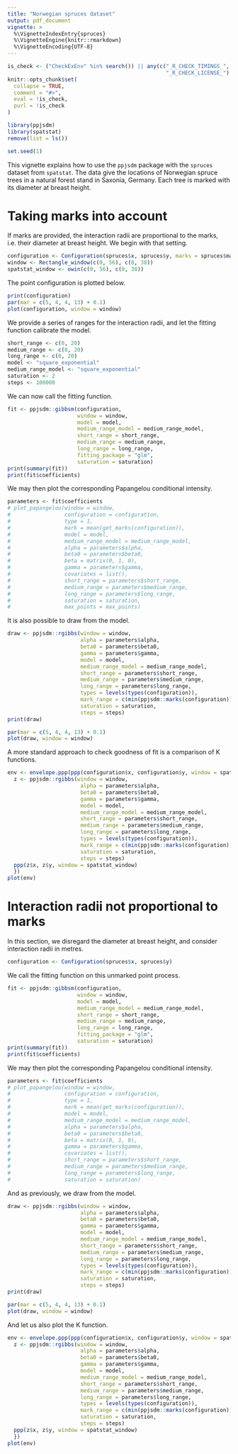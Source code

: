```yaml
---
title: "Norwegian spruces dataset"
output: pdf_document
vignette: >
  %\VignetteIndexEntry{spruces}
  %\VignetteEngine{knitr::rmarkdown}
  %\VignetteEncoding{UTF-8}
---
```

  
```r
is_check <- ("CheckExEnv" %in% search()) || any(c("_R_CHECK_TIMINGS_",
                                                  "_R_CHECK_LICENSE_") %in% names(Sys.getenv()))
knitr::opts_chunk$set(
  collapse = TRUE,
  comment = "#>",
  eval = !is_check,
  purl = !is_check
)

```

```r
library(ppjsdm)
library(spatstat)
remove(list = ls())

set.seed(1)
```

This vignette explains how to use the `ppjsdm` package with the `spruces` dataset from `spatstat`.
The data give the locations of Norwegian spruce trees in a natural forest stand in Saxonia, Germany.
Each tree is marked with its diameter at breast height.

# Taking marks into account

If marks are provided, the interaction radii are proportional to the marks, i.e. their diameter at breast height.
We begin with that setting.

```r
configuration <- Configuration(spruces$x, spruces$y, marks = spruces$marks)
window <- Rectangle_window(c(0, 56), c(0, 38))
spatstat_window <- owin(c(0, 56), c(0, 38))
```

The point configuration is plotted below.

```r
print(configuration)
par(mar = c(5, 4, 4, 13) + 0.1)
plot(configuration, window = window)
```

We provide a series of ranges for the interaction radii, and let the fitting function calibrate the model.

```r
short_range <- c(0, 20)
medium_range <- c(0, 20)
long_range <- c(0, 20)
model <- "square_exponential"
medium_range_model <- "square_exponential"
saturation <- 2
steps <- 100000
```

We can now call the fitting function.

```r
fit <- ppjsdm::gibbsm(configuration, 
                      window = window, 
                      model = model,
                      medium_range_model = medium_range_model,
                      short_range = short_range,
                      medium_range = medium_range,
                      long_range = long_range,
                      fitting_package = "glm",
                      saturation = saturation)
print(summary(fit))
print(fit$coefficients)
```

We may then plot the corresponding Papangelou conditional intensity.

```r
parameters <- fit$coefficients
# plot_papangelou(window = window,
#                 configuration = configuration,
#                 type = 1, 
#                 mark = mean(get_marks(configuration)),
#                 model = model, 
#                 medium_range_model = medium_range_model, 
#                 alpha = parameters$alpha, 
#                 beta0 = parameters$beta0, 
#                 beta = matrix(0, 1, 0), 
#                 gamma = parameters$gamma, 
#                 covariates = list(), 
#                 short_range = parameters$short_range, 
#                 medium_range = parameters$medium_range, 
#                 long_range = parameters$long_range, 
#                 saturation = saturation,
#                 max_points = max_points) 
```

It is also possible to draw from the model.

```r
draw <- ppjsdm::rgibbs(window = window,
                       alpha = parameters$alpha,
                       beta0 = parameters$beta0,
                       gamma = parameters$gamma,
                       model = model,
                       medium_range_model = medium_range_model,
                       short_range = parameters$short_range,
                       medium_range = parameters$medium_range,
                       long_range = parameters$long_range,
                       types = levels(types(configuration)),
                       mark_range = c(min(ppjsdm::marks(configuration)), max(ppjsdm::marks(configuration))),
                       saturation = saturation,
                       steps = steps)
print(draw)

par(mar = c(5, 4, 4, 13) + 0.1)
plot(draw, window = window)
```

A more standard approach to check goodness of fit is a comparison of K functions.

```r
env <- envelope.ppp(ppp(configuration$x, configuration$y, window = spatstat_window), simulate = function(X) {
  z <- ppjsdm::rgibbs(window = window,
                       alpha = parameters$alpha,
                       beta0 = parameters$beta0,
                       gamma = parameters$gamma,
                       model = model,
                       medium_range_model = medium_range_model,
                       short_range = parameters$short_range,
                       medium_range = parameters$medium_range,
                       long_range = parameters$long_range,
                       types = levels(types(configuration)),
                       mark_range = c(min(ppjsdm::marks(configuration)), max(ppjsdm::marks(configuration))),
                       saturation = saturation,
                       steps = steps)
  ppp(z$x, z$y, window = spatstat_window)
  })
plot(env)
```

# Interaction radii not proportional to marks

In this section, we disregard the diameter at breast height, and consider interaction radii in metres.

```r
configuration <- Configuration(spruces$x, spruces$y)
```

We call the fitting function on this unmarked point process.

```r
fit <- ppjsdm::gibbsm(configuration, 
                      window = window, 
                      model = model,
                      medium_range_model = medium_range_model,
                      short_range = short_range,
                      medium_range = medium_range,
                      long_range = long_range,
                      fitting_package = "glm",
                      saturation = saturation)
print(summary(fit))
print(fit$coefficients)
```

We may then plot the corresponding Papangelou conditional intensity.

```r
parameters <- fit$coefficients
# plot_papangelou(window = window,
#                 configuration = configuration,
#                 type = 1, 
#                 mark = mean(get_marks(configuration)),
#                 model = model, 
#                 medium_range_model = medium_range_model, 
#                 alpha = parameters$alpha, 
#                 beta0 = parameters$beta0, 
#                 beta = matrix(0, 1, 0), 
#                 gamma = parameters$gamma, 
#                 covariates = list(), 
#                 short_range = parameters$short_range, 
#                 medium_range = parameters$medium_range, 
#                 long_range = parameters$long_range, 
#                 saturation = saturation) 
```

And as previously, we draw from the model.

```r
draw <- ppjsdm::rgibbs(window = window,
                       alpha = parameters$alpha,
                       beta0 = parameters$beta0,
                       gamma = parameters$gamma,
                       model = model,
                       medium_range_model = medium_range_model,
                       short_range = parameters$short_range,
                       medium_range = parameters$medium_range,
                       long_range = parameters$long_range,
                       types = levels(types(configuration)),
                       mark_range = c(min(ppjsdm::marks(configuration)), max(ppjsdm::marks(configuration))),
                       saturation = saturation,
                       steps = steps)
print(draw)

par(mar = c(5, 4, 4, 13) + 0.1)
plot(draw, window = window)
```

And let us also plot the K function.

```r
env <- envelope.ppp(ppp(configuration$x, configuration$y, window = spatstat_window), simulate = function(X) {
  z <- ppjsdm::rgibbs(window = window,
                       alpha = parameters$alpha,
                       beta0 = parameters$beta0,
                       gamma = parameters$gamma,
                       model = model,
                       medium_range_model = medium_range_model,
                       short_range = parameters$short_range,
                       medium_range = parameters$medium_range,
                       long_range = parameters$long_range,
                       types = levels(types(configuration)),
                       mark_range = c(min(ppjsdm::marks(configuration)), max(ppjsdm::marks(configuration))),
                       saturation = saturation,
                       steps = steps)
  ppp(z$x, z$y, window = spatstat_window)
  })
plot(env)
```

<!-- # Comparison to classical Hard-core model. -->

<!-- ```{r} -->
<!-- configuration <- Configuration(spruces$x, spruces$y) -->
<!-- model <- "Geyer" -->
<!-- medium_range_model <- "Geyer" -->
<!-- ``` -->

<!-- We call the fitting function on this unmarked point process. -->

<!-- ```{r} -->
<!-- fit <- ppjsdm::gibbsm(configuration,  -->
<!--                       window = window,  -->
<!--                       model = model, -->
<!--                       medium_range_model = medium_range_model, -->
<!--                       short_range = short_range, -->
<!--                       medium_range = medium_range, -->
<!--                       long_range = long_range, -->
<!--                       use_glmnet = FALSE, -->
<!--                       use_aic = TRUE, -->
<!--                       saturation = saturation) -->
<!-- print(summary(fit)) -->
<!-- print(fit$coefficients) -->
<!-- print(fit$aic) -->
<!-- print(fit$bic) -->
<!-- ``` -->

<!-- We may then plot the corresponding Papangelou conditional intensity. -->

<!-- ```{r} -->
<!-- parameters <- fit$coefficients -->
<!-- # plot_papangelou(window = window, -->
<!-- #                 configuration = configuration, -->
<!-- #                 type = 1,  -->
<!-- #                 mark = mean(get_marks(configuration)), -->
<!-- #                 model = model,  -->
<!-- #                 medium_range_model = medium_range_model,  -->
<!-- #                 alpha = parameters$alpha,  -->
<!-- #                 beta0 = parameters$beta0,  -->
<!-- #                 beta = matrix(0, 1, 0),  -->
<!-- #                 gamma = parameters$gamma,  -->
<!-- #                 covariates = list(),  -->
<!-- #                 short_range = parameters$short_range,  -->
<!-- #                 medium_range = parameters$medium_range,  -->
<!-- #                 long_range = parameters$long_range,  -->
<!-- #                 saturation = saturation)  -->
<!-- ``` -->

<!-- And as previously, we draw from the model. -->

<!-- ```{r} -->
<!-- draw <- ppjsdm::rgibbs(window = window, -->
<!--                        alpha = parameters$alpha, -->
<!--                        beta0 = parameters$beta0, -->
<!--                        gamma = parameters$gamma, -->
<!--                        model = model, -->
<!--                        medium_range_model = medium_range_model, -->
<!--                        short_range = parameters$short_range, -->
<!--                        medium_range = parameters$medium_range, -->
<!--                        long_range = parameters$long_range, -->
<!--                        types = levels(types(configuration)), -->
<!--                        mark_range = c(min(get_marks(configuration)), max(get_marks(configuration))), -->
<!--                        saturation = saturation, -->
<!--                        steps = steps) -->
<!-- print(draw) -->

<!-- par(mar = c(5, 4, 4, 13) + 0.1) -->
<!-- plot(draw, window = window) -->
<!-- ``` -->

<!-- And let us finally plot the K function. -->

<!-- ```{r} -->
<!-- env <- envelope.ppp(ppp(configuration$x, configuration$y, window = spatstat_window), simulate = function(X) { -->
<!--   z <- ppjsdm::rgibbs(window = window, -->
<!--                        alpha = parameters$alpha, -->
<!--                        beta0 = parameters$beta0, -->
<!--                        gamma = parameters$gamma, -->
<!--                        model = model, -->
<!--                        medium_range_model = medium_range_model, -->
<!--                        short_range = parameters$short_range, -->
<!--                        medium_range = parameters$medium_range, -->
<!--                        long_range = parameters$long_range, -->
<!--                        types = levels(types(configuration)), -->
<!--                        mark_range = c(min(get_marks(configuration)), max(get_marks(configuration))), -->
<!--                        saturation = saturation, -->
<!--                        steps = steps) -->
<!--   ppp(z$x, z$y, window = spatstat_window) -->
<!--   }) -->
<!-- plot(env) -->
<!-- ``` -->